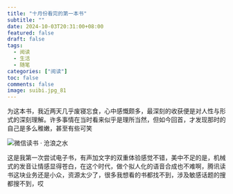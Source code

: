 ```yaml
---
title: "十月份看完的第一本书"
subtitle: ""
date: 2024-10-03T20:31:00+08:00
featured: false
draft: false
tags:
  - 阅读
  - 生活
  - 随笔
categories: ["阅读"]
toc: false
comments: false
image: suibi.jpg_81
---
```


为这本书，我近两天几乎废寝忘食，心中感慨颇多，最深刻的收获便是对人性与形式的深刻理解。许多事情在当时看来似乎是理所当然，但如今回首，才发现那时的自己是多么稚嫩，甚至有些可笑

<Img src="663e799114e3e4e30ff447394fbc284.jpg" alt="微信读书 · 沧浪之水" exif="false" />

这是我第一次尝试电子书，有声加文字的双重体验感觉不错，美中不足的是，机械式的发音让情感显得苍白，在这个时代，做个拟人化的语音合成也不难啊，腾讯读书这块业务还是小众，资源太少了，很多我想看的书都找不到，涉及敏感话题的搜都搜不到，哎